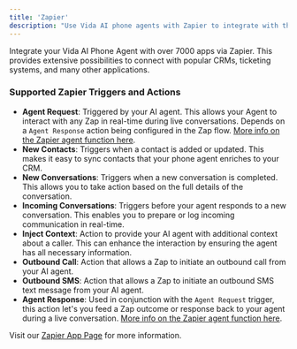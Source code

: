 ```yaml
---
title: 'Zapier'
description: "Use Vida AI phone agents with Zapier to integrate with thousands of apps!"
---
```


Integrate your Vida AI Phone Agent with over 7000 apps via Zapier. This provides extensive possibilities to connect with popular CRMs, ticketing systems, and many other applications.

### Supported Zapier Triggers and Actions

- **Agent Request**: Triggered by your AI agent. This allows your Agent to interact with any Zap in real-time during live conversations. Depends on a `Agent Response` action being configured in the Zap flow. [More info on the Zapier agent function here](https://vida.io/docs/functions/zapier).
- **New Contacts**: Triggers when a contact is added or updated. This makes it easy to sync contacts that your phone agent enriches to your CRM.
- **New Conversations**: Triggers when a new conversation is completed. This allows you to take action based on the full details of the conversation.
- **Incoming Conversations**: Triggers before your agent responds to a new conversation. This enables you to prepare or log incoming communication in real-time.
- **Inject Context**: Action to provide your AI agent with additional context about a caller. This can enhance the interaction by ensuring the agent has all necessary information.
- **Outbound Call**: Action that allows a Zap to initiate an outbound call from your AI agent.
- **Outbound SMS**: Action that allows a Zap to initiate an outbound SMS text message from your AI agent.
- **Agent Response**: Used in conjunction with the `Agent Request` trigger, this action let's you feed a Zap outcome or response back to your agent during a live conversation. [More info on the Zapier agent function here](https://vida.io/docs/functions/zapier).

<div id="zapier-container" class="zapier-container"></div>

Visit our [Zapier App Page](https://zapier.com/apps/vida/integrations) for more information.